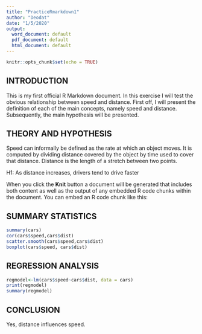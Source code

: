 ```yaml
---
title: "PracticeRmarkdown1"
author: "Deodat"
date: "1/5/2020"
output:
  word_document: default
  pdf_document: default
  html_document: default
---
```


```r
knitr::opts_chunk$set(echo = TRUE)
```

## **INTRODUCTION**

This is my first official R Markdown document. In this exercise I will test the obvious relationship between speed and distance. First off, I will present the definition of each of the main concepts, namely speed and distance. Subsequently, the main hypothesis will be presented. 

## **THEORY AND HYPOTHESIS**  
Speed can informally be defined as the rate at which an object moves. It is computed by dividing distance covered by the object by time used to cover that distance. Distance is the length of a stretch between two points.

H1: As distance increases, drivers tend to drive faster

When you click the **Knit** button a document will be generated that includes both content as well as the output of any embedded R code chunks within the document. You can embed an R code chunk like this:

## **SUMMARY STATISTICS**

```r
summary(cars)
cor(cars$speed,cars$dist)
scatter.smooth(cars$speed,cars$dist)
boxplot(cars$speed, cars$dist)
```

## **REGRESSION ANALYSIS**
```r
regmodel<-lm(cars$speed~cars$dist, data = cars)
print(regmodel)
summary(regmodel)
```


## **CONCLUSION**
Yes, distance influences speed.

